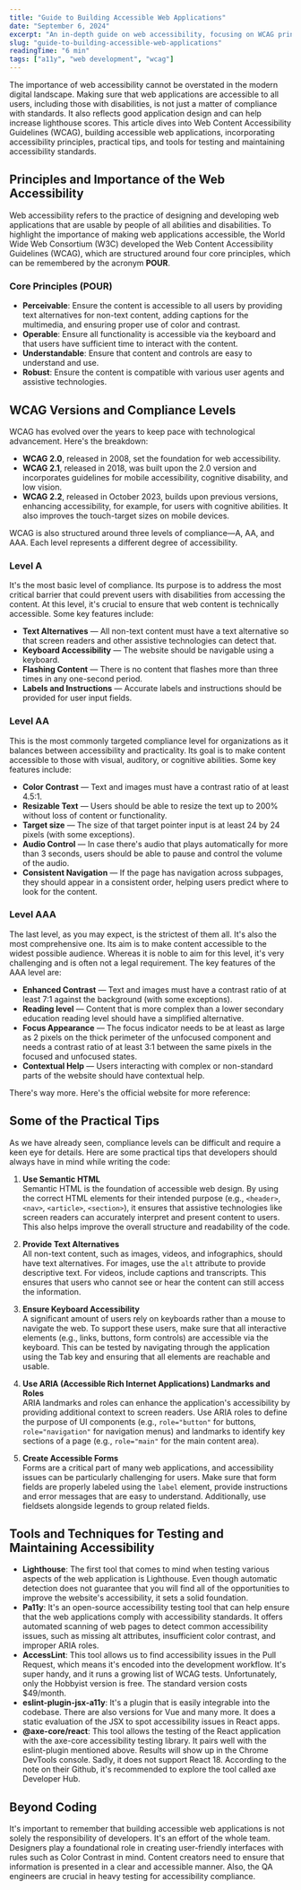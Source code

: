 ```yaml
---
title: "Guide to Building Accessible Web Applications"
date: "September 6, 2024"
excerpt: "An in-depth guide on web accessibility, focusing on WCAG principles and practical tips for developers."
slug: "guide-to-building-accessible-web-applications"
readingTime: "6 min"
tags: ["a11y", "web development", "wcag"]
---
```


The importance of web accessibility cannot be overstated in the modern digital landscape. Making sure that web applications are accessible to all users, including those with disabilities, is not just a matter of compliance with standards. It also reflects good application design and can help increase lighthouse scores. This article dives into Web Content Accessibility Guidelines (WCAG), building accessible web applications, incorporating accessibility principles, practical tips, and tools for testing and maintaining accessibility standards.

## Principles and Importance of the Web Accessibility

Web accessibility refers to the practice of designing and developing web applications that are usable by people of all abilities and disabilities. To highlight the importance of making web applications accessible, the World Wide Web Consortium (W3C) developed the Web Content Accessibility Guidelines (WCAG), which are structured around four core principles, which can be remembered by the acronym **POUR**.

### Core Principles (POUR)

- **Perceivable**: Ensure the content is accessible to all users by providing text alternatives for non-text content, adding captions for the multimedia, and ensuring proper use of color and contrast.
- **Operable**: Ensure all functionality is accessible via the keyboard and that users have sufficient time to interact with the content.
- **Understandable**: Ensure that content and controls are easy to understand and use.
- **Robust**: Ensure the content is compatible with various user agents and assistive technologies.

## WCAG Versions and Compliance Levels

WCAG has evolved over the years to keep pace with technological advancement. Here's the breakdown:

- **WCAG 2.0**, released in 2008, set the foundation for web accessibility.
- **WCAG 2.1**, released in 2018, was built upon the 2.0 version and incorporates guidelines for mobile accessibility, cognitive disability, and low vision.
- **WCAG 2.2**, released in October 2023, builds upon previous versions, enhancing accessibility, for example, for users with cognitive abilities. It also improves the touch-target sizes on mobile devices.

WCAG is also structured around three levels of compliance—A, AA, and AAA. Each level represents a different degree of accessibility.

### Level A

It's the most basic level of compliance. Its purpose is to address the most critical barrier that could prevent users with disabilities from accessing the content. At this level, it's crucial to ensure that web content is technically accessible. Some key features include:

- **Text Alternatives** — All non-text content must have a text alternative so that screen readers and other assistive technologies can detect that.
- **Keyboard Accessibility** — The website should be navigable using a keyboard.
- **Flashing Content** — There is no content that flashes more than three times in any one-second period.
- **Labels and Instructions** — Accurate labels and instructions should be provided for user input fields.

### Level AA

This is the most commonly targeted compliance level for organizations as it balances between accessibility and practicality. Its goal is to make content accessible to those with visual, auditory, or cognitive abilities. Some key features include:

- **Color Contrast** — Text and images must have a contrast ratio of at least 4.5:1.
- **Resizable Text** — Users should be able to resize the text up to 200% without loss of content or functionality.
- **Target size** — The size of that target pointer input is at least 24 by 24 pixels (with some exceptions).
- **Audio Control** — In case there's audio that plays automatically for more than 3 seconds, users should be able to pause and control the volume of the audio.
- **Consistent Navigation** — If the page has navigation across subpages, they should appear in a consistent order, helping users predict where to look for the content.

### Level AAA

The last level, as you may expect, is the strictest of them all. It's also the most comprehensive one. Its aim is to make content accessible to the widest possible audience. Whereas it is noble to aim for this level, it's very challenging and is often not a legal requirement. The key features of the AAA level are:

- **Enhanced Contrast** — Text and images must have a contrast ratio of at least 7:1 against the background (with some exceptions).
- **Reading level** — Content that is more complex than a lower secondary education reading level should have a simplified alternative.
- **Focus Appearance** — The focus indicator needs to be at least as large as 2 pixels on the thick perimeter of the unfocused component and needs a contrast ratio of at least 3:1 between the same pixels in the focused and unfocused states.
- **Contextual Help** — Users interacting with complex or non-standard parts of the website should have contextual help.

There's way more. Here's the official website for more reference:

## Some of the Practical Tips

As we have already seen, compliance levels can be difficult and require a keen eye for details. Here are some practical tips that developers should always have in mind while writing the code:

1. **Use Semantic HTML**  
   Semantic HTML is the foundation of accessible web design. By using the correct HTML elements for their intended purpose (e.g., `<header>`, `<nav>`, `<article>`, `<section>`), it ensures that assistive technologies like screen readers can accurately interpret and present content to users. This also helps improve the overall structure and readability of the code.

2. **Provide Text Alternatives**  
   All non-text content, such as images, videos, and infographics, should have text alternatives. For images, use the `alt` attribute to provide descriptive text. For videos, include captions and transcripts. This ensures that users who cannot see or hear the content can still access the information.

3. **Ensure Keyboard Accessibility**  
   A significant amount of users rely on keyboards rather than a mouse to navigate the web. To support these users, make sure that all interactive elements (e.g., links, buttons, form controls) are accessible via the keyboard. This can be tested by navigating through the application using the Tab key and ensuring that all elements are reachable and usable.

4. **Use ARIA (Accessible Rich Internet Applications) Landmarks and Roles**  
   ARIA landmarks and roles can enhance the application's accessibility by providing additional context to screen readers. Use ARIA roles to define the purpose of UI components (e.g., `role="button"` for buttons, `role="navigation"` for navigation menus) and landmarks to identify key sections of a page (e.g., `role="main"` for the main content area).

5. **Create Accessible Forms**  
   Forms are a critical part of many web applications, and accessibility issues can be particularly challenging for users. Make sure that form fields are properly labeled using the `label` element, provide instructions and error messages that are easy to understand. Additionally, use fieldsets alongside legends to group related fields.

## Tools and Techniques for Testing and Maintaining Accessibility

- **Lighthouse**: The first tool that comes to mind when testing various aspects of the web application is Lighthouse. Even though automatic detection does not guarantee that you will find all of the opportunities to improve the website's accessibility, it sets a solid foundation.
- **Pa11y**: It's an open-source accessibility testing tool that can help ensure that the web applications comply with accessibility standards. It offers automated scanning of web pages to detect common accessibility issues, such as missing alt attributes, insufficient color contrast, and improper ARIA roles.
- **AccessLint**: This tool allows us to find accessibility issues in the Pull Request, which means it's encoded into the development workflow. It's super handy, and it runs a growing list of WCAG tests. Unfortunately, only the Hobbyist version is free. The standard version costs $49/month.
- **eslint-plugin-jsx-a11y**: It's a plugin that is easily integrable into the codebase. There are also versions for Vue and many more. It does a static evaluation of the JSX to spot accessibility issues in React apps.
- **@axe-core/react**: This tool allows the testing of the React application with the axe-core accessibility testing library. It pairs well with the eslint-plugin mentioned above. Results will show up in the Chrome DevTools console. Sadly, it does not support React 18. According to the note on their Github, it's recommended to explore the tool called axe Developer Hub.

## Beyond Coding

It's important to remember that building accessible web applications is not solely the responsibility of developers. It's an effort of the whole team. Designers play a foundational role in creating user-friendly interfaces with rules such as Color Contrast in mind. Content creators need to ensure that information is presented in a clear and accessible manner. Also, the QA engineers are crucial in heavy testing for accessibility compliance.
